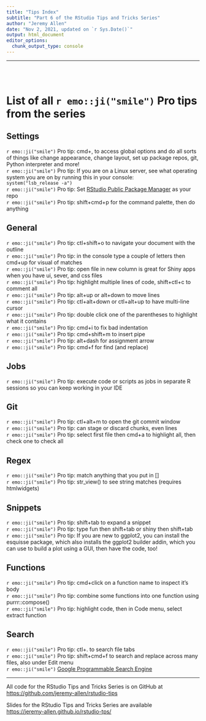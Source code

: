```yaml
---
title: "Tips Index"
subtitle: "Part 6 of the RStudio Tips and Tricks Series"
author: "Jeremy Allen"
date: "Nov 2, 2021, updated on `r Sys.Date()`"
output: html_document
editor_options: 
  chunk_output_type: console
---
```

------------------------------------------------------------------------

<br>
<br>

# List of all `r emo::ji("smile")` Pro tips from the series

## Settings  
`r emo::ji("smile")` Pro tip: cmd+, to access global options and do all sorts of things like change appearance, change layout, set up package repos, git, Python interpreter and more!  
`r emo::ji("smile")` Pro tip: If you are on a Linux server, see what operating system you are on by running this in your console:  
`system("lsb_release -a")`  
`r emo::ji("smile")` Pro tip: Set [RStudio Public Package Manager](https://packagemanager.rstudio.com/client/) as your repo  
`r emo::ji("smile")` Pro tip: shift+cmd+p for the command palette, then do anything  

## General  
`r emo::ji("smile")` Pro tip: ctl+shift+o to navigate your document with the outline  
`r emo::ji("smile")` Pro tip: in the console type a couple of letters then cmd+up for visual of matches  
`r emo::ji("smile")` Pro tip: open file in new column is great for Shiny apps when you have ui, sever, and css files  
`r emo::ji("smile")` Pro tip: highlight multiple lines of code, shift+ctl+c to comment all  
`r emo::ji("smile")` Pro tip: alt+up or alt+down to move lines  
`r emo::ji("smile")` Pro tip: ctl+alt+down or ctl+alt+up to have multi-line cursor  
`r emo::ji("smile")` Pro tip: double click one of the parentheses to highlight what it contains  
`r emo::ji("smile")` Pro tip: cmd+i to fix bad indentation  
`r emo::ji("smile")` Pro tip: cmd+shift+m to insert pipe  
`r emo::ji("smile")` Pro tip: alt+dash for assignment arrow  
`r emo::ji("smile")` Pro tip: cmd+f for find (and replace)  

## Jobs
`r emo::ji("smile")` Pro tip: execute code or scripts as jobs in separate R sessions so you can keep working in your IDE  

## Git  
`r emo::ji("smile")` Pro tip: ctl+alt+m to open the git commit window  
`r emo::ji("smile")` Pro tip: can stage or discard chunks, even lines  
`r emo::ji("smile")` Pro tip: select first file then cmd+a to highlight all, then check one to check all  

## Regex  
`r emo::ji("smile")` Pro tip: match anything that you put in []  
`r emo::ji("smile")` Pro tip: str_view() to see string matches (requires htmlwidgets)  

## Snippets  
`r emo::ji("smile")` Pro tip: shift+tab to expand a snippet  
`r emo::ji("smile")` Pro tip: type fun then shift+tab or shiny then shift+tab  
`r emo::ji("smile")` Pro tip: If you are new to ggplot2, you can install the esquisse package, which also installs the ggplot2 builder addin, which you can use to build a plot using a GUI, then have the code, too!  

## Functions  
`r emo::ji("smile")` Pro tip: cmd+click on a function name to inspect it's body  
`r emo::ji("smile")` Pro tip: combine some functions into one function using purrr::compose()  
`r emo::ji("smile")` Pro tip: highlight code, then in Code menu, select extract function  

## Search  
`r emo::ji("smile")` Pro tip: ctl+. to search file tabs  
`r emo::ji("smile")` Pro tip: shift+cmd+f to search and replace across many files, also under Edit menu  
`r emo::ji("smile")` [Google Programmable Search Engine](https://programmablesearchengine.google.com/about/)  

------------------------------------------------------------------------

All code for the RStudio Tips and Tricks Series is on GitHub at  
<https://github.com/jeremy-allen/rstudio-tips>
  
Slides for the RStudio Tips and Tricks Series are available  
<https://jeremy-allen.github.io/rstudio-tps/>
